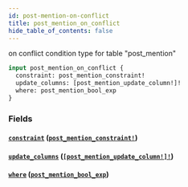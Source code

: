 ```yaml
---
id: post-mention-on-conflict
title: post_mention_on_conflict
hide_table_of_contents: false
---
```


on conflict condition type for table "post_mention"

```graphql
input post_mention_on_conflict {
  constraint: post_mention_constraint!
  update_columns: [post_mention_update_column!]!
  where: post_mention_bool_exp
}
```

### Fields

#### [`constraint`](#) ([`post_mention_constraint!`](../enums/post-mention-constraint))

#### [`update_columns`](#) ([`[post_mention_update_column!]!`](../enums/post-mention-update-column))

#### [`where`](#) ([`post_mention_bool_exp`](../inputs/post-mention-bool-exp))
